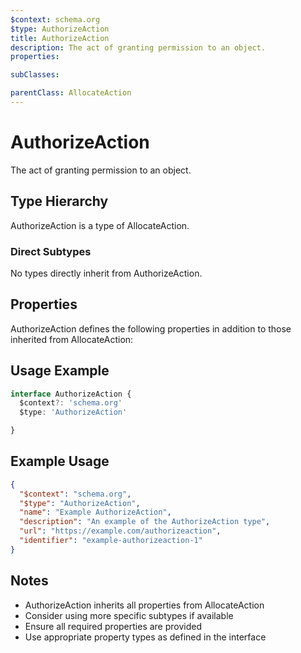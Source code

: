 ```yaml
---
$context: schema.org
$type: AuthorizeAction
title: AuthorizeAction
description: The act of granting permission to an object.
properties:

subClasses:

parentClass: AllocateAction
---
```


# AuthorizeAction

The act of granting permission to an object.

## Type Hierarchy

AuthorizeAction is a type of AllocateAction.

### Direct Subtypes

No types directly inherit from AuthorizeAction.

## Properties

AuthorizeAction defines the following properties in addition to those inherited from AllocateAction:



## Usage Example

```typescript
interface AuthorizeAction {
  $context?: 'schema.org'
  $type: 'AuthorizeAction'

}
```

## Example Usage

```json
{
  "$context": "schema.org",
  "$type": "AuthorizeAction",
  "name": "Example AuthorizeAction",
  "description": "An example of the AuthorizeAction type",
  "url": "https://example.com/authorizeaction",
  "identifier": "example-authorizeaction-1"
}
```

## Notes

- AuthorizeAction inherits all properties from AllocateAction
- Consider using more specific subtypes if available
- Ensure all required properties are provided
- Use appropriate property types as defined in the interface
